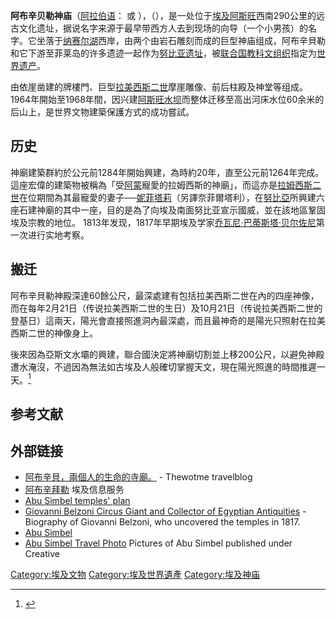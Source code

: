 {{NoteTA
|T = zh:阿布辛貝勒神廟; zh-cn:阿布辛贝勒神庙;  zh-tw:阿布辛貝神殿; 
|1 = zh:阿布辛貝勒神廟; zh-cn:阿布辛贝勒神庙;  zh-tw:阿布辛貝神殿;
}}
{{Infobox ancient site
| name           = 阿布辛贝勒神庙
| native_name    = 
| alternate_name = 
| image          = Abu Simbel, Ramesses Temple, front, Egypt, Oct 2004.jpg
| alt            = 
| caption        = 阿布辛貝勒神廟
| map_type       = Egypt
| map_alt        = 
| map_size       = 
| relief         = 
| coordinates    = {{coord|22|20|13|N|31|37|32|E|display=inline,title}}
| location       = {{EGY}}[[阿斯旺省|阿斯旺省]]
| region         = [[努比亚|努比亚]]
| type           = 神廟
| builder        = [[拉美西斯二世|拉美西斯二世]]
| built          = 約在公元前1264年
| epochs         = [[新王國時期|新王國時期]]
| designation1            = WHS
| designation1_offname    = Nubian Monuments from Abu Simbel to [[Philae|Philae]]
| designation1_type       = 文化遺產
| designation1_criteria   = i, iii, vi
| designation1_date       = 1979 (第3屆[[世界遺產委員會|世界遺產委員會]])
| designation1_number     = [http://whc.unesco.org/en/list/88 88]
| designation1_free1name  = 地區
| designation1_free1value = [[阿拉伯国家世界遗产列表|阿拉伯国家]]
}}

'''阿布辛贝勒神庙'''（[[阿拉伯语|阿拉伯语]]：'''{{rtl-lang|ar|أبو سنبل}}''' 或 '''{{rtl-lang|ar|أبو سمبل}}'''），（{{lang-en|'''Abu Simbel'''}}），是一处位于[[埃及|埃及]][[阿斯旺|阿斯旺]]西南290公里的远古文化遗址，据说名字来源于最早带西方人去到现场的向导（一个小男孩）的名字。它坐落于[[纳赛尔湖|纳赛尔湖]]西岸，由两个由岩石雕刻而成的巨型神庙组成，阿布辛貝勒和它下游至菲莱岛的许多遗迹一起作为[[努比亚遗址|努比亚遗址]]，被[[联合国教科文组织|联合国教科文组织]]指定为[[世界遗产|世界遗产]]。

由依崖凿建的牌樓門、巨型[[拉美西斯二世|拉美西斯二世]]摩崖雕像、前后柱殿及神堂等组成。1964年開始至1968年間，因兴建[[阿斯旺水坝|阿斯旺水坝]]而整体迁移至高出河床水位60余米的后山上，是世界文物建築保護方式的成功嘗試。

== 历史 ==
神廟建築群約於公元前1284年開始興建，為時約20年，直至公元前1264年完成。這座宏偉的建築物被稱為「受[[阿蒙|阿蒙]]寵愛的拉姆西斯的神廟」，而這亦是[[拉姆西斯二世|拉姆西斯二世]]在位期間為其最寵愛的妻子──[[妮菲塔莉|妮菲塔莉]]（另譯奈菲爾塔利），在[[努比亞|努比亞]]所興建六座石建神廟的其中一座，目的是為了向埃及南面努比亚宣示國威，並在該地區鞏固埃及宗教的地位。
1813年发现，1817年早期埃及学家[[乔瓦尼·巴蒂斯塔·贝尔佐尼|乔瓦尼·巴蒂斯塔·贝尔佐尼]]第一次进行实地考察。

== 搬迁 ==
阿布辛貝勒神殿深達60餘公尺，最深處建有包括拉美西斯二世在內的四座神像，而在每年2月21日（传说拉美西斯二世的生日）及10月21日（传说拉美西斯二世的登基日）這兩天，陽光會直接照進洞內最深處，而且最神奇的是陽光只照射在拉美西斯二世的神像身上。

後來因為亞斯文水壩的興建，聯合國決定將神廟切割並上移200公尺，以避免神殿遭水淹沒，不過因為無法如古埃及人般確切掌握天文，現在陽光照進的時間推遲一天。<ref>{{Cite book|title=THE TEMPLES OF ABU SIMBEL|url=http://www.asramesseum.org/medias/files/abu-simbel-an.pdf|language=en|format=pdf|access-date=2020-02-13|archive-date=2020-11-19|archive-url=https://web.archive.org/web/20201119181445/http://www.asramesseum.org/medias/files/abu-simbel-an.pdf|dead-url=no}}</ref>

== 参考文献 ==
{{Reflist}}

== 外部链接 ==
{{commons category|Abu Simbel}}
* [http://translate.googleusercontent.com/translate_c?client=tmpg&hl=en&langpair=es%7Czh-TW&rurl=translate.google.com&u=http://thewotme.com/%3Fp%3D1479&usg=ALkJrhjmI1X5UOkVR9ydXvX4vb_FYVbsKA 阿布辛貝，兩個人的生命的寺廟。 ] {{Wayback|url=http://translate.googleusercontent.com/translate_c?client=tmpg&hl=en&langpair=es%7Czh-TW&rurl=translate.google.com&u=http%3A%2F%2Fthewotme.com%2F%3Fp%3D1479&usg=ALkJrhjmI1X5UOkVR9ydXvX4vb_FYVbsKA |date=20190713105829 }} - Thewotme travelblog
* [http://www.sis.gov.eg/En/Arts&Culture/Monuments/PharaonicMonuments/070202000000000002.htm 阿布辛拜勒] {{Wayback|url=http://www.sis.gov.eg/En/Arts%26Culture/Monuments/PharaonicMonuments/070202000000000002.htm |date=20090324044050 }} 埃及信息服务
* [https://web.archive.org/web/20071013120355/http://charlesmiller.co.uk/fla/templans/abu_simbel.htm Abu Simbel temples' plan]
* [http://www.touregypt.net/featurestories/belzoni.htm Giovanni Belzoni Circus Giant and Collector of Egyptian Antiquities] {{Wayback|url=http://www.touregypt.net/featurestories/belzoni.htm |date=20060427142338 }} - Biography of Giovanni Belzoni, who uncovered the temples in 1817.
* [http://www.touregypt.net/featurestories/abusimbel.htm Abu Simbel] {{Wayback|url=http://www.touregypt.net/featurestories/abusimbel.htm |date=20201105232103 }}
* [https://web.archive.org/web/20060902025440/http://egypt.travel-photo.org/abu-simbel/abu-simbel-temple.html Abu Simbel Travel Photo] Pictures of Abu Simbel published under Creative
{{authority control}}
[[Category:埃及文物|Category:埃及文物]]
[[Category:埃及世界遺產|Category:埃及世界遺產]]
[[Category:埃及神庙|Category:埃及神庙]]